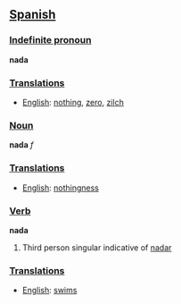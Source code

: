 ==[[Spanish]]==

===[[Indefinite pronoun]]===

'''nada'''

===[[Translation]]s===
*[[English]]: [[nothing]], [[zero]], [[zilch]]

===[[Noun]]===

'''nada''' ''f''

===[[Translation]]s===
*[[English]]: [[nothingness]]

===[[Verb]]===

'''nada'''

#Third person singular indicative of [[nadar]]

===[[Translation]]s===
*[[English]]: [[swims]]